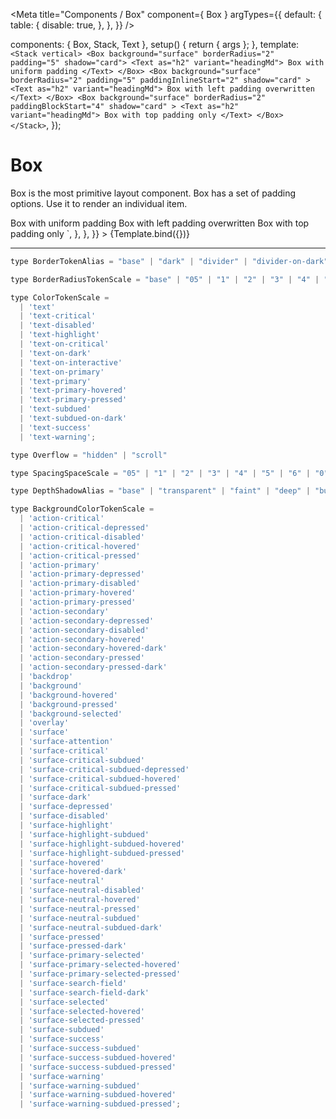 
<Meta
  title="Components / Box"
  component={ Box }
  argTypes={{
    default: {
      table: {
        disable: true,
      },
    },
  }}
/>

  components: { Box, Stack, Text },
  setup() {
    return { args };
  },
  template: `
    <Stack vertical>
      <Box background="surface" borderRadius="2" padding="5" shadow="card">
        <Text as="h2" variant="headingMd">
          Box with uniform padding
        </Text>
      </Box>
      <Box
        background="surface"
        borderRadius="2"
        padding="5"
        paddingInlineStart="2"
        shadow="card"
      >
        <Text as="h2" variant="headingMd">
          Box with left padding overwritten
        </Text>
      </Box>
      <Box
        background="surface"
        borderRadius="2"
        paddingBlockStart="4"
        shadow="card"
      >
        <Text as="h2" variant="headingMd">
          Box with top padding only
        </Text>
      </Box>
    </Stack>
  `,
});

# Box

Box is the most primitive layout component. Box has a set of padding options. Use it to render an individual item.

<Canvas>
  <Story
    name="Box"
    height="200px"
    parameters={{
      docs: {
        source: {
          code: dedent`
            <Stack vertical>
              <Box background="surface" borderRadius="2" padding="5" shadow="card">
                <Text as="h2" variant="headingMd">
                  Box with uniform padding
                </Text>
              </Box>
              <Box
                background="surface"
                borderRadius="2"
                padding="5"
                paddingInlineStart="2"
                shadow="card"
              >
                <Text as="h2" variant="headingMd">
                  Box with left padding overwritten
                </Text>
              </Box>
              <Box
                background="surface"
                borderRadius="2"
                paddingBlockStart="4"
                shadow="card"
              >
                <Text as="h2" variant="headingMd">
                  Box with top padding only
                </Text>
              </Box>
            </Stack>
          `,
        },
      },
    }}
  >
    {Template.bind({})}
  </Story>
</Canvas>

<ArgsTable story="Box" />

---

```javascript
type BorderTokenAlias = "base" | "dark" | "divider" | "divider-on-dark" | "transparent"
```

```javascript
type BorderRadiusTokenScale = "base" | "05" | "1" | "2" | "3" | "4" | "5" | "6" | "large" | "half"
```

```javascript
type ColorTokenScale =
  | 'text'
  | 'text-critical'
  | 'text-disabled'
  | 'text-highlight'
  | 'text-on-critical'
  | 'text-on-dark'
  | 'text-on-interactive'
  | 'text-on-primary'
  | 'text-primary'
  | 'text-primary-hovered'
  | 'text-primary-pressed'
  | 'text-subdued'
  | 'text-subdued-on-dark'
  | 'text-success'
  | 'text-warning';
```

```javascript
type Overflow = "hidden" | "scroll"
```

```javascript
type SpacingSpaceScale = "05" | "1" | "2" | "3" | "4" | "5" | "6" | "0" | "025" | "8" | "10" | "12" | "16" | "20" | "24" | "28" | "32"
```

```javascript
type DepthShadowAlias = "base" | "transparent" | "faint" | "deep" | "button" | "top-bar" | "card" | "popover" | "layer" | "modal"
```

```javascript
type BackgroundColorTokenScale =
  | 'action-critical'
  | 'action-critical-depressed'
  | 'action-critical-disabled'
  | 'action-critical-hovered'
  | 'action-critical-pressed'
  | 'action-primary'
  | 'action-primary-depressed'
  | 'action-primary-disabled'
  | 'action-primary-hovered'
  | 'action-primary-pressed'
  | 'action-secondary'
  | 'action-secondary-depressed'
  | 'action-secondary-disabled'
  | 'action-secondary-hovered'
  | 'action-secondary-hovered-dark'
  | 'action-secondary-pressed'
  | 'action-secondary-pressed-dark'
  | 'backdrop'
  | 'background'
  | 'background-hovered'
  | 'background-pressed'
  | 'background-selected'
  | 'overlay'
  | 'surface'
  | 'surface-attention'
  | 'surface-critical'
  | 'surface-critical-subdued'
  | 'surface-critical-subdued-depressed'
  | 'surface-critical-subdued-hovered'
  | 'surface-critical-subdued-pressed'
  | 'surface-dark'
  | 'surface-depressed'
  | 'surface-disabled'
  | 'surface-highlight'
  | 'surface-highlight-subdued'
  | 'surface-highlight-subdued-hovered'
  | 'surface-highlight-subdued-pressed'
  | 'surface-hovered'
  | 'surface-hovered-dark'
  | 'surface-neutral'
  | 'surface-neutral-disabled'
  | 'surface-neutral-hovered'
  | 'surface-neutral-pressed'
  | 'surface-neutral-subdued'
  | 'surface-neutral-subdued-dark'
  | 'surface-pressed'
  | 'surface-pressed-dark'
  | 'surface-primary-selected'
  | 'surface-primary-selected-hovered'
  | 'surface-primary-selected-pressed'
  | 'surface-search-field'
  | 'surface-search-field-dark'
  | 'surface-selected'
  | 'surface-selected-hovered'
  | 'surface-selected-pressed'
  | 'surface-subdued'
  | 'surface-success'
  | 'surface-success-subdued'
  | 'surface-success-subdued-hovered'
  | 'surface-success-subdued-pressed'
  | 'surface-warning'
  | 'surface-warning-subdued'
  | 'surface-warning-subdued-hovered'
  | 'surface-warning-subdued-pressed';
```
